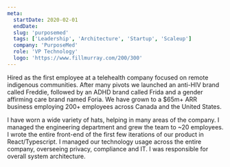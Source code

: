 ```yaml
---
meta:
  startDate: 2020-02-01
  endDate:
  slug: 'purposemed'
  tags: ['Leadership', 'Architecture', 'Startup', 'Scaleup']
  company: 'PurposeMed'
  role: 'VP Technology'
  logo: 'https://www.fillmurray.com/200/300'
---
```


Hired as the first employee at a telehealth company focused on remote indigenous communities. After many pivots
we launched an anti-HIV brand called Freddie, followed by an ADHD brand called Frida and a gender affirming care
brand named Foria. We have grown to a $65m+ ARR business employing 200+ employees across Canada and the United
States.

I have worn a wide variety of hats, helping in many areas of the company. I managed the engineering department
and grew the team to ~20 employees. I wrote the entire front-end of the first few iterations of our product in
React/Typescript. I managed our technology usage across the entire company, overseeing privacy, compliance and
IT. I was responsible for overall system architecture.
